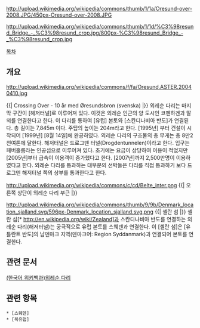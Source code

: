 http://upload.wikimedia.org/wikipedia/commons/thumb/1/1a/Oresund-over-2008.JPG/450px-Oresund-over-2008.JPG

http://upload.wikimedia.org/wikipedia/commons/thumb/1/1d/%C3%98resund_Bridge_-_%C3%98resund_crop.jpg/800px-%C3%98resund_Bridge_-_%C3%98resund_crop.jpg

[[목차]]

== 개요 ==
http://upload.wikimedia.org/wikipedia/commons/f/fa/Oresund.ASTER.20040410.jpg

{{{#!html
<iframe width="640" height="360" src="//www.youtube.com/embed/eFItQrqadRs" frameborder="0" allowfullscreen></iframe>}}}
{{| Crossing Over - 10 år med Øresundsbron (svenska) |}}
외레순 다리는 마지막 구간이 [해저터널]로 이루어져 있다.  이것은 외레순 인근의 양 도시인 코펜하겐과 말뫼를 연결한다고 한다. 이 다리를 통하여 [유럽] 본토와 [스칸디나비아 반도]가 연결된다. 총 길이는 7,845m 이다. 주탑의 높이는 204m라고 한다. [1995년] 부터 건설이 시작되어 [1999년] [8월 14일]에 완공하였다. 외레순 다리의 구조물의 총 무게는 총 8만2천여톤에 달한다. 해저터널은 드로그덴 터널(Drogdentunnelen)이라고 한다. 입구는 페버홀름라는 인공섬으로 이루어져 있다. 초기에는 요금이 상당하여 이용이 적었지만 [2005년]부터 급속이 이용객이 증가했다고 한다. [2007년]까지 2,500만명이 이용하였다고 한다. 외레순 다리를 통과하는 대부분의 선박들은 다리를 직접 통과하기 보다 드로그덴 해저터널 쪽의 상부를 통과한다고 한다.

http://upload.wikimedia.org/wikipedia/commons/c/cd/Belte_inter.png
{{| 오른쪽 상단이 외레순 다리 부근 |}}

http://upload.wikimedia.org/wikipedia/commons/thumb/9/9b/Denmark_location_sjalland.svg/596px-Denmark_location_sjalland.svg.png
{{| 셸란 섬 |}}
셸란 섬[* http://en.wikipedia.org/wiki/Zealand]과 스칸디나비아 반도를 연결하는 외레순 다리(해저터널)는 궁극적으로 유럽 본토를 스웨덴과 연결한다. 이 [셸란 섬]은 [유틀란트 반도]의 남덴마크 지역(덴마크어: Region Syddanmark)과 연결되어 본토를 연결한다.
== 관련 문서 ==
[http://ko.wikipedia.org/wiki/%EC%99%B8%EB%A0%88%EC%88%9C_%EB%8B%A4%EB%A6%AC (한국어 위키백과)외레순 다리]

== 관련 항목 ==
 * [스웨덴]
 * [북유럽]

